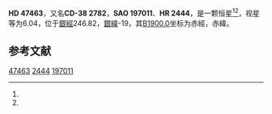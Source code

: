 {{expand|time=2016-11-01T13:05:46+00:00}}
{{Starbox begin
| name = HD 47463
}}
{{Starbox observe
| epoch = [[J2000.0|J2000.0]]
| constell = {{星座名待查}}<ref name=SIMBAD>{{cite web
 | url=http://simbad.u-strasbg.fr/simbad/sim-id?Ident=HR+2444
 | title=Pulsating variable Star
 | publisher=Centre de Données astronomiques de Strasbourg
 | work=SIMBAD
 | accessdate=2012-07-13
 | archive-date=2016-03-19
 | archive-url=https://web.archive.org/web/20160319050912/http://simbad.u-strasbg.fr/simbad/sim-id?Ident=HR+2444
 | dead-url=no
 }}</ref><ref name=DATA>{{cite web
 | url=http://vizier.u-strasbg.fr/viz-bin/VizieR-5?-out.add=.&-source=5050&-corr=PK=HR&-out.max=9999&HR=2444
 | title=VizieR Detailed Page
 | accessdate=2012-07-13
 | archive-date=2016-03-05
 | archive-url=https://web.archive.org/web/20160305004056/http://vizier.u-strasbg.fr/viz-bin/VizieR-5?-out.add=.&-source=5050&-corr=PK=HR&-out.max=9999&HR=2444
 | dead-url=no
 }}</ref>
| 星官 = 
| ra = {{RA|6|37|1.9}}<ref name=SIMBAD /><ref name=DATA />
| dec = {{DEC|-38|8|48}}<ref name=SIMBAD /><ref name=DATA />
| appmag_v = 6.04<ref name=SIMBAD /><ref name=DATA />
}}
{{Starbox character
| class = K0III<ref name=SIMBAD /><ref name=DATA />
| b-v = 1.03<ref name=SIMBAD /><ref name=DATA />
| u-b = 0.84<ref name=SIMBAD /><ref name=DATA />
| r-i = <ref name=SIMBAD /><ref name=DATA />
| variable = 
}}
{{Starbox astrometry
| radial_v = 0.84
| prop_mo_ra = 29
| parallax = 
| p_error = 
}}
{{Starbox catalog
| names =CD-38 2782，[[SAO星表|SAO]] 197011，[[HD星表|HD]] 47463，[[HR星表|HR]] 2444}}
{{Starbox reference |Simbad=HR+2444}}
{{Starbox end}}

'''HD 47463'''，又名'''CD-38 2782'''，'''SAO 197011'''、'''HR 2444'''，是一颗恒星<ref name=SIMBAD /><ref name=DATA />，视星等为6.04，位于[[銀道座標系|銀經]]246.82，[[銀道座標系|銀緯]]-19，其[[B1900.0|B1900.0]]坐标为赤經{{RA|6|33|38.1}}，赤緯{{DEC|-38|-19|44}}。

== 参考文献 ==
{{reflist}}

{{star-stub}}

[[Category:HD和HDE天體|47463]]
[[Category:HR天體|2444]]
[[Category:SAO天體|197011]]
